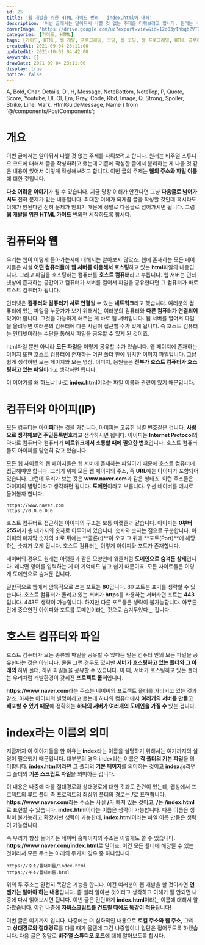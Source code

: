 ```yaml
---
id: 25
title: '웹 개발을 위한 HTML 가이드 번외 - index.html에 대해'
description: '이번 글에서는 알아둬서 나쁠 것 없는 주제를 다뤄보려고 합니다. 원래는 비주얼 스튜디오 코드에 대해서 글을 작성하려고 했는데 기존에 작성한 글에서 분리하는 게 나을 것 같은 내용이 있어서 이렇게 작성해보려고 합니다. 이번 글의 주제는 웹의 주소와 파일 이름에 대한 것입니다. 다소 어려운 이야기가 될 수 있습니다. 지금 당장 이해가 안간다면 그냥 다음글로 넘어가셔도 전혀 문제가 없는 내용입니다. 최대한 이해가 되게끔 글을 작성할 것인데 혹시라도 이해가 안된다면 전혀 문제가 안되기 때문에 정말로 다음글로 넘어가시면 됩니다. 그럼 웹 개발을 위한 HTML 가이드 번외편 시작하도록 합시다.'
coverImage: 'https://drive.google.com/uc?export=view&id=12o03yThbqbZVTDivEj25z-ldfCIOmIp_'
categories: [가이드, HTML]
tags: [가이드, HTML, 웹 개발, 프로그래밍, 코딩, 웹 코딩, 웹 프로그래밍, HTML 공부하기, HTML 초보]
createdAt: 2021-09-04 23:11:00
updatedAt: 2021-10-02 04:42:00
keywords: []
drawDate: 2021-09-04 23:11:00
display: true
notice: false
---
```


  A, Bold, Char, Details, Dl, H, Message, NoteBottom, NoteTop, P,
  Quote, Score, Youtube, Ul, Ol, Em, Gray, Code, Kbd, Image,
  Q, Strong, Spoiler, Strike, Line, Mark, HtmlGuideMessage, Name
} from '@/components/PostComponents';

<HtmlGuideMessage />

# 개요
이번 글에서는 알아둬서 나쁠 것 없는 주제를 다뤄보려고 합니다. 원래는 비주얼 스튜디오 코드에 대해서 글을 작성하려고 했는데 기존에 작성한 글에서 분리하는 게 나을 것 같은 내용이 있어서 이렇게 작성해보려고 합니다. 이번 글의 주제는 **웹의 주소와 파일 이름**에 대한 것입니다.

**다소 어려운 이야기**가 될 수 있습니다. 지금 당장 이해가 안간다면 그냥 **다음글로 넘어가셔도** 전혀 문제가 없는 내용입니다. 최대한 이해가 되게끔 글을 작성할 것인데 혹시라도 이해가 안된다면 전혀 문제가 안되기 때문에 정말로 다음글로 넘어가시면 됩니다. 그럼 **웹 개발을 위한 HTML 가이드** 번외편 시작하도록 합시다.

# 컴퓨터와 웹
우리는 웹이 어떻게 돌아가는지에 대해서는 알아보지 않았죠. 웹에 존재하는 모든 페이지들은 사실 **어떤 컴퓨터들**이 **웹 서버를 이용해서 호스팅**하고 있는 **html**파일의 내용입니다. 그리고 파일을 호스팅하는 컴퓨터를 **호스트 컴퓨터**라고 부릅니다. 웹 서버는 인터넷상에 존재하는 공간이고 컴퓨터가 서버를 열어서 파일을 공유한다면 그 컴퓨터가 바로 호스트 컴퓨터가 됩니다.

인터넷은 **컴퓨터와 컴퓨터가 서로 연결**될 수 있는 **네트워크**라고 했습니다. 여러분의 컴퓨터에 있는 파일을 누군가가 보기 위해서는 여러분의 컴퓨터와 **다른 컴퓨터가 연결되어** 있어야 합니다. 그것을 가능하게 해주는 게 바로 웹 서버입니다. 웹 서버를 열어서 파일을 올려두면 여러분의 컴퓨터에 다른 사람이 접근할 수가 있게 됩니다. 즉 호스트 컴퓨터는 인터넷이라는 수단을 통해서 파일을 공유할 수 있게 된 것이죠.

html파일 뿐만 아니라 **모든 파일**을 이렇게 공유할 수가 있습니다. 웹 페이지에 존재하는 이미지 또한 호스트 컴퓨터에 존재하는 어떤 폴더 안에 위치한 이미지 파일입니다. 그냥 쉽게 생각하면 모든 페이지와 모든 영상, 이미지, 음원들은 **전부가 호스트 컴퓨터가 호스팅하고 있는 파일**이라고 생각하면 됩니다.

이 이야기를 왜 하느냐! 바로 **index.html**이라는 파일 이름과 관련이 있기 때문입니다.

# 컴퓨터와 아이피(IP)
모든 컴퓨터는 **아이피**라는 것을 가집니다. 아이피는 고유한 식별 번호같은 겁니다. **사람으로 생각해보면 주민등록번호**라고 생각하시면 됩니다. 아이피는 **Internet Protocol**의 약자로 컴퓨터와 컴퓨터가 **네트워크에서 소통할 때에 필요한 번호**입니다. 호스트 컴퓨터들도 아이피를 당연히 갖고 있습니다.

<P>모든 웹 사이트의 웹 페이지들은 웹 서버에 존재하는 파일이기 때문에 호스트 컴퓨터에 접근해야만 합니다. 그러기 위해 모든 웹 페이지의 주소, 즉 <Strong>URL</Strong>에는 아이피가 포함되어있습니다. 그런데 우리가 보는 것은 <Strong>www.naver.com</Strong>과 같은 형태죠. 이런 주소들은 아이피의 별명이라고 생각하면 됩니다. <Strong>도메인</Strong>이라고 부릅니다. 우선 네이버를 예시로 들어볼까 합니다.</P>

```
https://www.naver.com
https://0.0.0.0:0
```

호스트 컴퓨터로 접근하는 아이피의 구조는 보통 아랫줄과 같습니다. 아이피는 **0부터 255**까지 총 네가지의 숫자로 이루어져 있습니다. 숫자와 숫자는 점으로 구분합니다. 아이피의 마지막 숫자의 바로 뒤에는 **콜론(:)**이 오고 그 뒤에 **포트(Port)**에 해당하는 숫자가 오게 됩니다. 호스트 컴퓨터는 이렇게 아이피와 포트가 존재합니다.

네이버의 경우도 원래는 아랫줄과 같은 모양인데 윗줄처럼 **도메인으로 숨겨둔 상태**입니다. 왜냐면 영어를 입력하는 게 더 기억에도 남고 쉽기 때문이죠. 모든 사이트들은 이렇게 도메인으로 숨겨둔 겁니다.

일반적으로 웹에서 암묵적으로 쓰는 포트는 **80**입니다. 80 포트는 표기를 생략할 수 있습니다. 호스트 컴퓨터가 돌리고 있는 서버가 **https**를 사용하는 서버라면 포트는 **443**입니다. 443도 생략이 가능합니다. 하지만 다른 포트들은 생략이 불가능합니다. 아무튼간에 중요한건 아이피와 포트를 도메인이라는 것으로 숨겨두었다는 겁니다.

# 호스트 컴퓨터와 파일
호스트 컴퓨터가 모든 종류의 파일을 공유할 수 있다는 말은 컴퓨터 안의 모든 파일을 공유한다는 것은 아닙니다. 물론 그런 경우도 있지만 **서버가 호스팅하고 있는 폴더와 그 아래의** 하위 폴더, 하위 파일들을 공유할 수 있습니다. 이 때, 서버가 호스팅하고 있는 폴더는 우리처럼 개발환경이 갖춰진 **프로젝트 폴더**입니다.

<P><Strong>https://www.naver.com</Strong>라는 주소는 네이버의 프로젝트 폴더를 가리키고 있는 것과 같죠. 아까는 아이피의 별명이라고 했는데 하나의 컴퓨터에서 <Strong>여러개의 서버를 만들고 배포할 수 있기 때문</Strong>에 정확히는 <Strong>하나의 서버가 여러개의 도메인을 가질 수</Strong> 있는 겁니다.</P>

# index라는 이름의 의미
지금까지 이 이야기들을 한 이유는 **index**라는 이름을 설명하기 위해서는 여기까지의 설명이 필요했기 때문입니다. 대부분의 경우 index라는 이름은 **각 폴더의 기본 파일**을 의미합니다. **index.html**이라면 그 폴더의 **기본 페이지**를 의미하는 것이고 **index.js**라면 그 폴더의 **기본 스크립트 파일**을 의미하는 겁니다.

<P>이 내용은 나중에 다룰 절대경로와 상대경로에 대한 것과도 관련이 있는데, 웹상에서 프로젝트의 루트 폴더 즉 프로젝트의 최상위 폴더의 경로는 <Strong>/</Strong>로 표현합니다. <Strong>https://www.naver.com</Strong>라는 주소는 사실 <Strong>/</Strong>가 빠져 있는 것이고, <Strong>/</Strong>는 <Strong>/index.html</Strong>로 표현할 수 있습니다. <Strong>index.html</Strong>이라는 이름은 생략이 가능합니다. 다른 이름은 생략이 불가능하고 확장자만 생략이 가능한데, <Strong>index.html</Strong>이라는 파일 이름 만큼은 생략이 가능합니다.</P>

<P>즉 우리가 항상 들어가는 네이버 홈페이지의 주소는 이렇게도 쓸 수 있습니다. <Strong>https://www.naver.com/index.html</Strong>로 말이죠. 이건 모든 폴더에 해당될 수 있는 것이라서 모든 주소는 아래의 두가지 경우 중 하나입니다.</P>

```
https://주소/폴더이름/index.html
https://주소/폴더이름.html
```

위의 두 주소는 완전히 똑같은 기능을 합니다. 이건 여러분이 웹 개발을 할 것이라면 **언젠가는 알아야 하는 내용**입니다. 좀 빨리 알아본 것이라고 생각하고 이해가 잘 안되면 나중에 다시 읽어보시면 됩니다. 이번 글은 간단하게 **index.html**이라는 이름에 대해서 알아봤습니다. 이건 나중에 **자바스크립트를 건드릴 때에도 똑같이 적용**됩니다!

이번 글은 여기까지 입니다. 나중에는 더 심화적인 내용으로 **로컬 주소와 웹 주소**, 그리고 **상대경로와 절대경로**를 다룰 때가 올텐데 그건 나중일이니 일단은 접어두도록 하겠습니다. 다음 글은 정말로 **비주얼 스튜디오 코드**에 대해 알아보도록 합시다.
